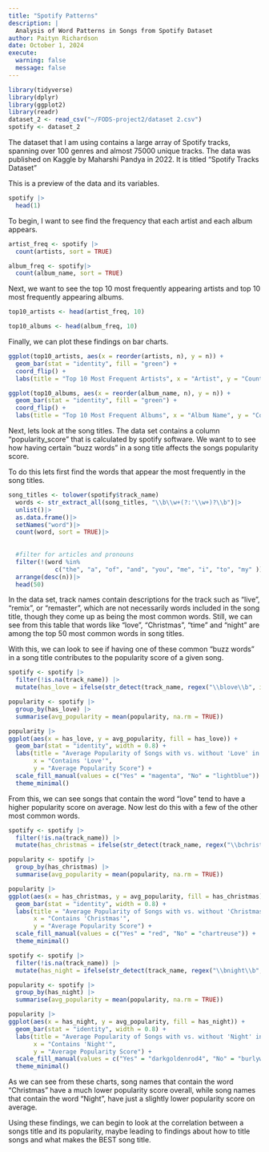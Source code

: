 ```yaml
---
title: "Spotify Patterns"
description: |
  Analysis of Word Patterns in Songs from Spotify Dataset
author: Paityn Richardson
date: October 1, 2024
execute: 
  warning: false
  message: false
---
```


```r
library(tidyverse)
library(dplyr)
library(ggplot2)
library(readr)
dataset_2 <- read_csv("~/FODS-project2/dataset 2.csv")
spotify <- dataset_2
```

The dataset that I am using contains a large array of Spotify tracks, spanning over 100 genres and almost 75000 unique tracks. The data was published on Kaggle by Maharshi Pandya in 2022. It is titled "Spotify Tracks Dataset"

This is a preview of the data and its variables.

```r
spotify |>
  head(1)
```

To begin, I want to see find the frequency that each artist and each album appears.

```r
artist_freq <- spotify |>
  count(artists, sort = TRUE)

album_freq <- spotify|>
  count(album_name, sort = TRUE)

```

Next, we want to see the top 10 most frequently appearing artists and top 10 most frequently appearing albums.

```r
top10_artists <- head(artist_freq, 10)

top10_albums <- head(album_freq, 10)

```

Finally, we can plot these findings on bar charts.

```r
ggplot(top10_artists, aes(x = reorder(artists, n), y = n)) +
  geom_bar(stat = "identity", fill = "green") +
  coord_flip() +
  labs(title = "Top 10 Most Frequent Artists", x = "Artist", y = "Count")

ggplot(top10_albums, aes(x = reorder(album_name, n), y = n)) +
  geom_bar(stat = "identity", fill = "green") +
  coord_flip() +
  labs(title = "Top 10 Most Frequent Albums", x = "Album Name", y = "Count")
```

Next, lets look at the song titles. The data set contains a column "popularity_score" that is calculated by spotify software. We want to to see how having certain "buzz words" in a song title affects the songs popularity score.

To do this lets first find the words that appear the most frequently in the song titles.

```r
song_titles <- tolower(spotify$track_name)
  words <- str_extract_all(song_titles, "\\b\\w+(?:'\\w+)?\\b")|>
  unlist()|>
  as.data.frame()|>
  setNames("word")|>
  count(word, sort = TRUE)|>
  
    
  #filter for articles and pronouns
  filter(!(word %in% 
             c("the", "a", "of", "and", "you", "me", "i", "to", "my" )))|>
  arrange(desc(n))|>
  head(50)
```

In the data set, track names contain descriptions for the track such as "live", "remix", or "remaster", which are not necessarily words included in the song title, though they come up as being the most common words. Still, we can see from this table that words like "love", "Christmas", "time" and "night" are among the top 50 most common words in song titles.

With this, we can look to see if having one of these common "buzz words" in a song title contributes to the popularity score of a given song.

```r
spotify <- spotify |>
  filter(!is.na(track_name)) |>
  mutate(has_love = ifelse(str_detect(track_name, regex("\\blove\\b", ignore_case = TRUE)), "Yes", "No"))

popularity <- spotify |>
  group_by(has_love) |>
  summarise(avg_popularity = mean(popularity, na.rm = TRUE))

popularity |>
ggplot(aes(x = has_love, y = avg_popularity, fill = has_love)) +
  geom_bar(stat = "identity", width = 0.8) +  
  labs(title = "Average Popularity of Songs with vs. without 'Love' in Title",
       x = "Contains 'Love'",
       y = "Average Popularity Score") +
  scale_fill_manual(values = c("Yes" = "magenta", "No" = "lightblue")) +
  theme_minimal()


```

From this, we can see songs that contain the word "love" tend to have a higher popularity score on average. Now lest do this with a few of the other most common words.

```r
spotify <- spotify |>
  filter(!is.na(track_name)) |>
  mutate(has_christmas = ifelse(str_detect(track_name, regex("\\bchristmas\\b", ignore_case = TRUE)), "Yes", "No"))

popularity <- spotify |>
  group_by(has_christmas) |>
  summarise(avg_popularity = mean(popularity, na.rm = TRUE))

popularity |>
ggplot(aes(x = has_christmas, y = avg_popularity, fill = has_christmas)) +
  geom_bar(stat = "identity", width = 0.8) +  
  labs(title = "Average Popularity of Songs with vs. without 'Christmas' in Title",
       x = "Contains 'Christmas'",
       y = "Average Popularity Score") +
  scale_fill_manual(values = c("Yes" = "red", "No" = "chartreuse")) +
  theme_minimal()

```

```r
spotify <- spotify |>
  filter(!is.na(track_name)) |>
  mutate(has_night = ifelse(str_detect(track_name, regex("\\bnight\\b", ignore_case = TRUE)), "Yes", "No"))

popularity <- spotify |>
  group_by(has_night) |>
  summarise(avg_popularity = mean(popularity, na.rm = TRUE))

popularity |>
ggplot(aes(x = has_night, y = avg_popularity, fill = has_night)) +
  geom_bar(stat = "identity", width = 0.8) +  
  labs(title = "Average Popularity of Songs with vs. without 'Night' in Title",
       x = "Contains 'Night'",
       y = "Average Popularity Score") +
  scale_fill_manual(values = c("Yes" = "darkgoldenrod4", "No" = "burlywood4")) +
  theme_minimal()
```

As we can see from these charts, song names that contain the word "Christmas" have a much lower popularity score overall, while song names that contain the word "Night", have just a slightly lower popularity score on average.

Using these findings, we can begin to look at the correlation between a songs title and its popularity, maybe leading to findings about how to title songs and what makes the BEST song title.
